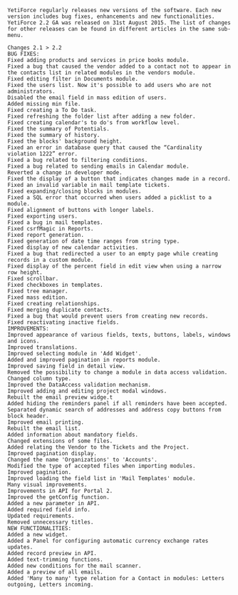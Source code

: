 ```
YetiForce regularly releases new versions of the software. Each new version includes bug fixes, enhancements and new functionalities.
YetiForce 2.2 GA was released on 31st August 2015. The list of changes for other releases can be found in different articles in the same sub-menu.

Changes 2.1 > 2.2
BUG FIXES:
Fixed adding products and services in price books module.
Fixed a bug that caused the vendor added to a contact not to appear in the contacts list in related modules in the vendors module.
Fixed editing filter in Documents module.
Fixed the users list. Now it's possible to add users who are not administrators.
Disabled the email field in mass edition of users.
Added missing min file.
Fixed creating a To Do task.
Fixed refreshing the folder list after adding a new folder.
Fixed creating calendar's to do's from workflow level.
Fixed the summary of Potentials.
Fixed the summary of history.
Fixed the blocks' background height.
Fixed an error in database query that caused the “Cardinality violation 1222” error.
Fixed a bug related to filtering conditions.
Fixed a bug related to sending emails in Calendar module.
Reverted a change in developer mode.
Fixed the display of a button that indicates changes made in a record.
Fixed an invalid variable in mail template tickets.
Fixed expanding/closing blocks in modules.
Fixed a SQL error that occurred when users added a picklist to a module.
Fixed alignment of buttons with longer labels.
Fixed exporting users.
Fixed a bug in mail templates.
Fixed csrfMagic in Reports.
Fixed report generation.
Fixed generation of date time ranges from string type.
Fixed display of new calendar activities.
Fixed a bug that redirected a user to an empty page while creating records in a custom module.
Fixed display of the percent field in edit view when using a narrow row height.
Fixed scrollbar.
Fixed checkboxes in templates.
Fixed tree manager.
Fixed mass edition.
Fixed creating relationships.
Fixed merging duplicate contacts.
Fixed a bug that would prevent users from creating new records.
Fixed reactivating inactive fields.
IMPROVEMENTS:
Improved appearance of various fields, texts, buttons, labels, windows and icons.
Improved translations.
Improved selecting module in 'Add Widget'.
Added and improved pagination in reports module.
Improved saving field in detail view.
Removed the possibility to change a module in data access validation.
Changed column type.
Improved the DataAccess validation mechanism.
Improved adding and editing project modal windows.
Rebuilt the email preview widge.t
Added hiding the reminders panel if all reminders have been accepted.
Separated dynamic search of addresses and address copy buttons from block header.
Improved email printing.
Rebuilt the email list.
Added information about mandatory fields.
Changed extensions of some files.
Added relating the Vendor to the Tickets and the Project.
Improved pagination display.
Changed the name 'Organizations' to 'Accounts'.
Modified the type of accepted files when importing modules.
Improved pagination.
Improved loading the field list in 'Mail Templates' module.
Many visual improvements.
Improvements in API for Portal 2.
Improved the getConfig function.
Added a new parameter in API.
Added required field info.
Updated requirements.
Removed unnecessary titles.
NEW FUNCTIONALITIES:
Added a new widget.
Added a Panel for configuring automatic currency exchange rates updates.
Added record preview in API.
Added text-trimming functions.
Added new conditions for the mail scanner.
Added a preview of all emails.
Added 'Many to many' type relation for a Contact in modules: Letters outgoing, Letters incoming.
```
